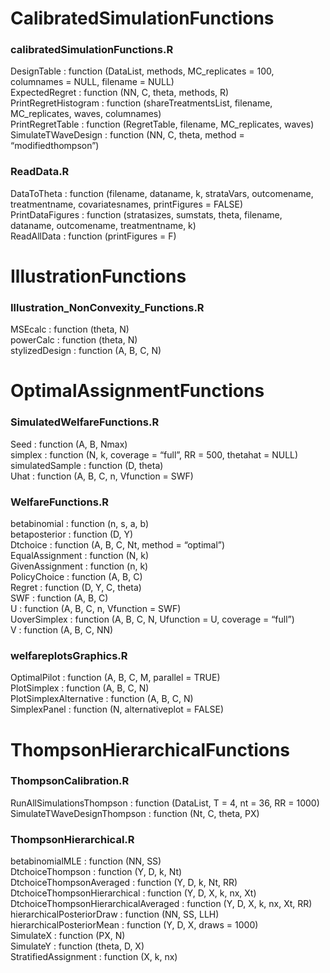#  CalibratedSimulationFunctions 

### calibratedSimulationFunctions.R 
DesignTable : function (DataList, methods, MC_replicates = 100, columnames = NULL, 
    filename = NULL)  
ExpectedRegret : function (NN, C, theta, methods, R)  
PrintRegretHistogram : function (shareTreatmentsList, filename, MC_replicates, waves, columnames)  
PrintRegretTable : function (RegretTable, filename, MC_replicates, waves)  
SimulateTWaveDesign : function (NN, C, theta, method = "modifiedthompson")  



### ReadData.R 
DataToTheta : function (filename, dataname, k, strataVars, outcomename, treatmentname, 
    covariatesnames, printFigures = FALSE)  
PrintDataFigures : function (stratasizes, sumstats, theta, filename, dataname, outcomename, 
    treatmentname, k)  
ReadAllData : function (printFigures = F)  



#  IllustrationFunctions 

### Illustration_NonConvexity_Functions.R 
MSEcalc : function (theta, N)  
powerCalc : function (theta, N)  
stylizedDesign : function (A, B, C, N)  



#  OptimalAssignmentFunctions 

### SimulatedWelfareFunctions.R 
Seed : function (A, B, Nmax)  
simplex : function (N, k, coverage = "full", RR = 500, thetahat = NULL)  
simulatedSample : function (D, theta)  
Uhat : function (A, B, C, n, Vfunction = SWF)  



### WelfareFunctions.R 
betabinomial : function (n, s, a, b)  
betaposterior : function (D, Y)  
Dtchoice : function (A, B, C, Nt, method = "optimal")  
EqualAssignment : function (N, k)  
GivenAssignment : function (n, k)  
PolicyChoice : function (A, B, C)  
Regret : function (D, Y, C, theta)  
SWF : function (A, B, C)  
U : function (A, B, C, n, Vfunction = SWF)  
UoverSimplex : function (A, B, C, N, Ufunction = U, coverage = "full")  
V : function (A, B, C, NN)  



### welfareplotsGraphics.R 
OptimalPilot : function (A, B, C, M, parallel = TRUE)  
PlotSimplex : function (A, B, C, N)  
PlotSimplexAlternative : function (A, B, C, N)  
SimplexPanel : function (N, alternativeplot = FALSE)  



#  ThompsonHierarchicalFunctions 

### ThompsonCalibration.R 
RunAllSimulationsThompson : function (DataList, T = 4, nt = 36, RR = 1000)  
SimulateTWaveDesignThompson : function (Nt, C, theta, PX)  



### ThompsonHierarchical.R 
betabinomialMLE : function (NN, SS)  
DtchoiceThompson : function (Y, D, k, Nt)  
DtchoiceThompsonAveraged : function (Y, D, k, Nt, RR)  
DtchoiceThompsonHierarchical : function (Y, D, X, k, nx, Xt)  
DtchoiceThompsonHierarchicalAveraged : function (Y, D, X, k, nx, Xt, RR)  
hierarchicalPosteriorDraw : function (NN, SS, LLH)  
hierarchicalPosteriorMean : function (Y, D, X, draws = 1000)  
SimulateX : function (PX, N)  
SimulateY : function (theta, D, X)  
StratifiedAssignment : function (X, k, nx)  



